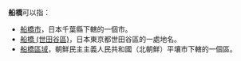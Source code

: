 '''船橋'''可以指：

* [[船橋市|船橋市]]，日本千葉縣下轄的一個市。
* [[船橋_(世田谷區)|船橋 (世田谷區)]]，日本東京都世田谷區的一處地名。
* [[船橋區域|船橋區域]]，朝鮮民主主義人民共和國（北朝鮮）平壤市下轄的一個區。

{{disambig|Cat=二字地名消歧义}}